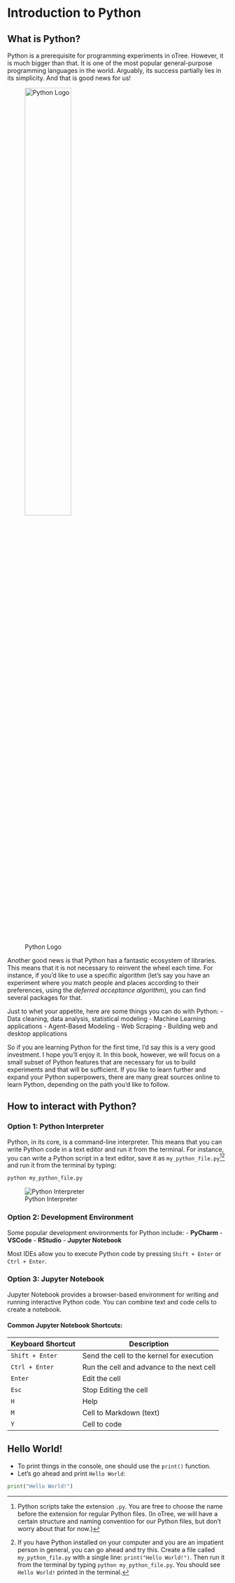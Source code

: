 # Introduction to Python

## What is Python?

Python is a prerequisite for programming experiments in oTree. However, it is much bigger than that. It is one of the most popular general-purpose programming languages in the world. Arguably, its success partially lies in its simplicity. And that is good news for us!

![Python Logo](2023-09-23-22-43-08.png){width=50%}

Another good news is that Python has a fantastic ecosystem of libraries. This means that it is not necessary to reinvent the wheel each time. For instance, if you'd like to use a specific algorithm (let's say you have an experiment where you match people and places according to their preferences, using the *deferred acceptance algorithm*), you can find several packages for that.

Just to whet your appetite, here are some things you can do with Python:
- Data cleaning, data analysis, statistical modeling
- Machine Learning applications
- Agent-Based Modeling
- Web Scraping
- Building web and desktop applications

So if you are learning Python for the first time, I'd say this is a very good investment. I hope you'll enjoy it. In this book, however, we will focus on a small subset of Python features that are necessary for us to build experiments and that will be sufficient. If you like to learn further and expand your Python superpowers, there are many great sources online to learn Python, depending on the path you'd like to follow.

## How to interact with Python?

### Option 1: Python Interpreter
Python, in its core, is a command-line interpreter. This means that you can write Python code in a text editor and run it from the terminal. For instance, you can write a Python script in a text editor, save it as `my_python_file.py`[^python-extension][^command-helloworld] and run it from the terminal by typing:

```sh
python my_python_file.py
```

[^python-extension]: Python scripts take the extension `.py`. You are free to choose the name before the extension for regular Python files. (In oTree, we will have a certain structure and naming convention for our Python files, but don't worry about that for now.)

[^command-helloworld]: If you have Python installed on your computer and you are an impatient person in general, you can go ahead and try this. Create a file called `my_python_file.py` with a single line: `print("Hello World!")`. Then run it from the terminal by typing `python my_python_file.py`. You should see `Hello World!` printed in the terminal.

![Python Interpreter](2023-09-23-23-16-55.png)

### Option 2: Development Environment

Some popular development environments for Python include:
- **PyCharm**
- **VSCode**
- **RStudio**
- **Jupyter Notebook**

Most IDEs allow you to execute Python code by pressing `Shift + Enter` or `Ctrl + Enter`.

### Option 3: Jupyter Notebook

Jupyter Notebook provides a browser-based environment for writing and running interactive Python code. You can combine text and code cells to create a notebook.

#### **Common Jupyter Notebook Shortcuts:**
| Keyboard Shortcut | Description |
| ---------------- | ----------- |
| `Shift + Enter`  | Send the cell to the kernel for execution |
| `Ctrl + Enter`   | Run the cell and advance to the next cell |
| `Enter`          | Edit the cell           |
| `Esc`            | Stop Editing the cell   |
| `H`              | Help                    |
| `M`              | Cell to Markdown (text) |
| `Y`              | Cell to code            |

## Hello World!

* To print things in the console, one should use the `print()` function. 
* Let's go ahead and print `Hello World`:

```python
print("Hello World!")
```
